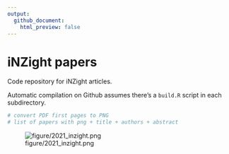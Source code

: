 ```yaml
---
output:
  github_document:
    html_preview: false
---
```


# iNZight papers

Code repository for iNZight articles.

Automatic compilation on Github assumes there's a `build.R` script in each subdirectory.

```r
# convert PDF first pages to PNG
# list of papers with png + title + authors + abstract

```

![figure/2021_inzight.png](iNZight paper)
